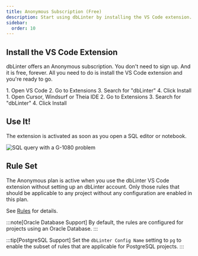 ```yaml
---
title: Anonymous Subscription (Free)
description: Start using dbLinter by installing the VS Code extension.
sidebar:
  order: 10
---
```


## Install the VS Code Extension

dbLinter offers an Anonymous subscription.
You don't need to sign up. And it is free, forever.
All you need to do is install the VS Code extension and you're ready to go.


<Tabs>
<TabItem label="via VS Code Marketplace">
<Steps>
1. Open VS Code
2. Go to Extensions
3. Search for "dbLinter"
4. Click Install
</Steps>
</TabItem>
<TabItem label="via Open VSX Registry">
<Steps>
1. Open Cursor, Windsurf or Theia IDE
2. Go to Extensions
3. Search for "dbLinter"
4. Click Install
</Steps>
</TabItem>
</Tabs>

## Use It!

The extension is activated as soon as you open a SQL editor or notebook.

![SQL query with a G-1080 problem](../../../assets/images/g-1080.png)

## Rule Set

The Anonymous plan is active when you use the dbLinter VS Code extension without setting up an dbLinter account.
Only those rules that should be applicable to any project without any configuration are enabled in this plan.

See [Rules](/dbLinter/#rules) for details.

:::note[Oracle Database Support]
By default, the rules are configured for projects using an Oracle Database.
:::

:::tip[PostgreSQL Support]
Set the `dbLinter Config Name` setting to `pg` to enable the subset of rules that are applicable for PostgreSQL projects.
:::